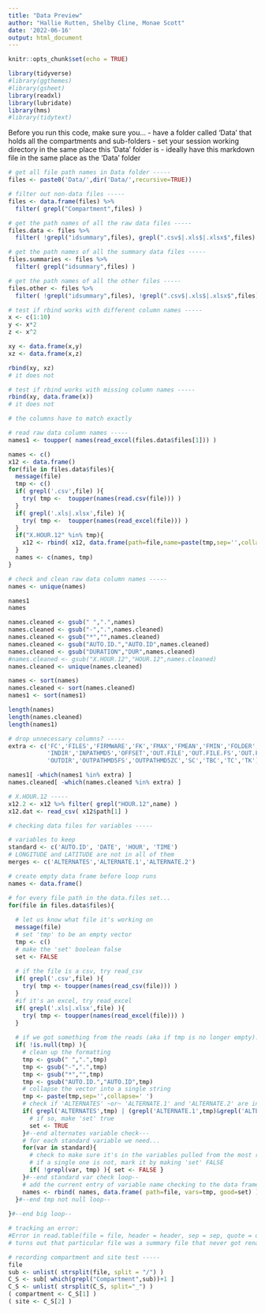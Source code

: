 ```yaml
---
title: "Data Preview"
author: "Hallie Rutten, Shelby Cline, Monae Scott"
date: '2022-06-16'
output: html_document
---
```


```r
knitr::opts_chunk$set(echo = TRUE)

library(tidyverse)
#library(ggthemes)
#library(gsheet)
library(readxl)
library(lubridate)
library(hms)
#library(tidytext)
```

Before you run this code, make sure you...
- have a folder called 'Data' that holds all the compartments and sub-folders
- set your session working directory in the same place this 'Data' folder is
- ideally have this markdown file in the same place as the 'Data' folder

```r
# get all file path names in Data folder -----
files <- paste0('Data/',dir('Data/',recursive=TRUE))

# filter out non-data files -----
files <- data.frame(files) %>% 
  filter( grepl("Compartment",files) )

# get the path names of all the raw data files -----
files.data <- files %>% 
  filter( !grepl("idsummary",files), grepl(".csv$|.xls$|.xlsx$",files) )

# get the path names of all the summary data files -----
files.summaries <- files %>% 
  filter( grepl("idsummary",files) )

# get the path names of all the other files -----
files.other <- files %>% 
  filter( !grepl("idsummary",files), !grepl(".csv$|.xls$|.xlsx$",files) )
```


```r
# test if rbind works with different column names -----
x <- c(1:10)
y <- x*2
z <- x^2

xy <- data.frame(x,y)
xz <- data.frame(x,z)

rbind(xy, xz)
# it does not

# test if rbind works with missing column names -----
rbind(xy, data.frame(x))
# it does not

# the columns have to match exactly
```


```r
# read raw data column names -----
names1 <- toupper( names(read_excel(files.data$files[1])) )

names <- c()
x12 <- data.frame()
for(file in files.data$files){
  message(file)
  tmp <- c()
  if( grepl('.csv',file) ){
    try( tmp <-  toupper(names(read.csv(file))) )
  }
  if( grepl('.xls|.xlsx',file) ){
    try( tmp <-  toupper(names(read_excel(file))) )
  }
  if("X.HOUR.12" %in% tmp){
    x12 <- rbind( x12, data.frame(path=file,name=paste(tmp,sep='',collapse=' ')) )
  }
  names <- c(names, tmp)
}

# check and clean raw data column names -----
names <- unique(names)

names1
names

names.cleaned <- gsub(" ",".",names)
names.cleaned <- gsub("-",".",names.cleaned)
names.cleaned <- gsub("*","",names.cleaned)
names.cleaned <- gsub("AUTO.ID.","AUTO.ID",names.cleaned)
names.cleaned <- gsub("DURATION","DUR",names.cleaned)
#names.cleaned <- gsub("X.HOUR.12","HOUR.12",names.cleaned)
names.cleaned <- unique(names.cleaned)

names <- sort(names)
names.cleaned <- sort(names.cleaned)
names1 <- sort(names1)

length(names)
length(names.cleaned)
length(names1)

# drop unnecessary columns? -----
extra <- c('FC','FILES','FIRMWARE','FK','FMAX','FMEAN','FMIN','FOLDER','IN.FILE',
           'INDIR','INPATHMD5','OFFSET','OUT.FILE','OUT.FILE.FS','OUT.FILE.ZC',
           'OUTDIR','OUTPATHMD5FS','OUTPATHMD5ZC','SC','TBC','TC','TK')

names1[ -which(names1 %in% extra) ]
names.cleaned[ -which(names.cleaned %in% extra) ]

# X.HOUR.12 -----
x12.2 <- x12 %>% filter( grepl("HOUR.12",name) )
x12.dat <- read_csv( x12$path[1] )
```


```r
# checking data files for variables -----

# variables to keep
standard <- c('AUTO.ID', 'DATE', 'HOUR', 'TIME')
# LONGITUDE and LATITUDE are not in all of them
merges <- c('ALTERNATES','ALTERNATE.1','ALTERNATE.2')

# create empty data frame before loop runs
names <- data.frame()

# for every file path in the data.files set...
for(file in files.data$files){
  
  # let us know what file it's working on
  message(file)
  # set 'tmp' to be an empty vector
  tmp <- c()
  # make the 'set' boolean false
  set <- FALSE
  
  # if the file is a csv, try read_csv
  if( grepl('.csv',file) ){
    try( tmp <- toupper(names(read_csv(file))) )
  } 
  #if it's an excel, try read_excel
  if( grepl('.xls|.xlsx',file) ){
    try( tmp <- toupper(names(read_excel(file))) )
  }
  
  # if we got something from the reads (aka if tmp is no longer empty)...
  if( !is.null(tmp) ){
    # clean up the formatting
    tmp <- gsub(" ",".",tmp)
    tmp <- gsub("-",".",tmp)
    tmp <- gsub("*","",tmp)
    tmp <- gsub("AUTO.ID.","AUTO.ID",tmp)
    # collapse the vector into a single string
    tmp <- paste(tmp,sep='',collapse=' ')
    # check if 'ALTERNATES' ~or~ 'ALTERNATE.1' and 'ALTERNATE.2' are in the string
    if( grepl('ALTERNATES',tmp) | (grepl('ALTERNATE.1',tmp)&grepl('ALTERNATE.1',tmp)) ){
      # if so, make 'set' true
      set <- TRUE
    }#--end alternates variable check---
    # for each standard variable we need...
    for(var in standard){
      # check to make sure it's in the variables pulled from the most recent dataset
      # if a single one is not, mark it by making 'set' FALSE
      if( !grepl(var, tmp) ){ set <- FALSE }
    }#--end standard var check loop--
    # add the current entry of variable name checking to the data frame
    names <- rbind( names, data.frame( path=file, vars=tmp, good=set) )
  }#--end tmp not null loop--
  
}#--end big loop--

# tracking an error:
#Error in read.table(file = file, header = header, sep = sep, quote = quote, : more columns than column names
# turns out that particular file was a summary file that never got renamed
```


```r
# recording compartment and site test -----
file
sub <- unlist( strsplit(file, split = "/") )
C_S <- sub[ which(grepl("Compartment",sub))+1 ]
C_S <- unlist( strsplit(C_S, split="_") )
( compartment <- C_S[1] )
( site <- C_S[2] )
```

 
 